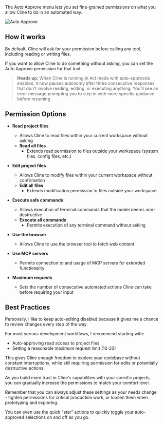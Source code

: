 The Auto Approve menu lets you set fine-grained permissions on what you allow Cline to do in an automated way.

<Frame>
	<img src="https://storage.googleapis.com/cline_public_images/docs/assets/auto-approve.png" alt="Auto Approve" />
</Frame>

## How it works

By default, Cline will ask for your permission before calling any tool, including reading or writing files.

If you want to allow Cline to do something without asking, you can set the Auto Approve permission for that tool.

> **Heads up:** When Cline is running in Act mode with auto-approvals enabled, it now pauses autonomy after three consecutive responses that don't involve reading, editing, or executing anything. You'll see an error message prompting you to step in with more specific guidance before resuming.

## Permission Options

-   **Read project files**

    -   Allows Cline to read files within your current workspace without asking
    -   **Read all files**
        -   Extends read permission to files outside your workspace (system files, config files, etc.)

-   **Edit project files**

    -   Allows Cline to modify files within your current workspace without confirmation
    -   **Edit all files**
        -   Extends modification permission to files outside your workspace

-   **Execute safe commands**

    -   Allows execution of terminal commands that the model deems non-destructive
    -   **Execute all commands**
        -   Permits execution of any terminal command without asking

-   **Use the browser**

    -   Allows Cline to use the browser tool to fetch web content

-   **Use MCP servers**

    -   Permits connection to and usage of MCP servers for extended functionality

-   **Maximum requests**
    -   Sets the number of consecutive automated actions Cline can take before requiring your input

## Best Practices

Personally, I like to keep auto-editing disabled because it gives me a chance to review changes every step of the way.

For most serious development workflows, I recommend starting with:

-   Auto-approving read access to project files
-   Setting a reasonable maximum request limit (10-20)

This gives Cline enough freedom to explore your codebase without constant interruptions, while still requiring permission for edits or potentially destructive actions.

As you build more trust in Cline's capabilities with your specific projects, you can gradually increase the permissions to match your comfort level.

Remember that you can always adjust these settings as your needs change - tighten permissions for critical production work, or loosen them when prototyping and exploring.

You can even use the quick "star" actions to quickly toggle your auto-approved selections on and off as you go.
